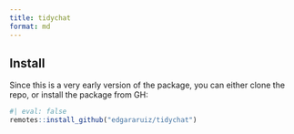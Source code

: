 ```yaml
---
title: tidychat
format: md
---
```


## Install

Since this is a very early version of the package, you can either clone the
repo, or install the package from GH:

```r
#| eval: false
remotes::install_github("edgararuiz/tidychat")
```


